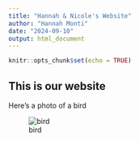```yaml
---
title: "Hannah & Nicole's Website"
author: "Hannah Monti"
date: "2024-09-10"
output: html_document
---
```


```r
knitr::opts_chunk$set(echo = TRUE)
```
## This is our website 

Here's a photo of a bird

![bird](https://cdn.britannica.com/10/250610-050-BC5CCDAF/Zebra-finch-Taeniopygia-guttata-bird.jpg?w=400&h=300&c=crop)